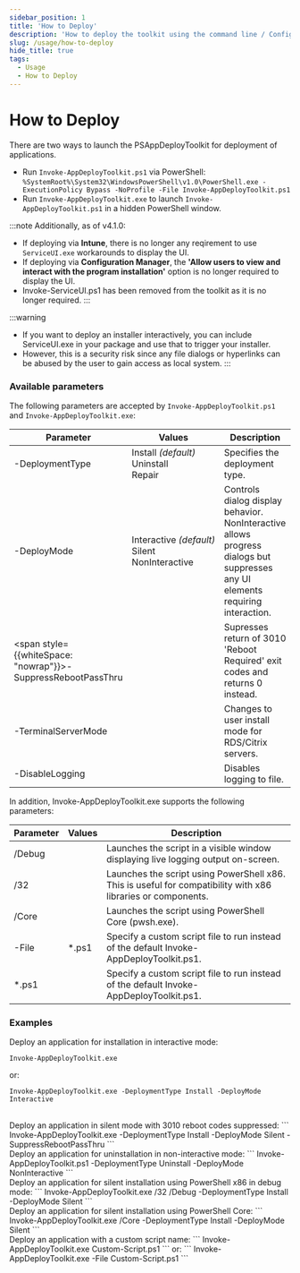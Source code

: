 ```yaml
---
sidebar_position: 1
title: 'How to Deploy'
description: 'How to deploy the toolkit using the command line / ConfigMgr / Intune.'
slug: /usage/how-to-deploy
hide_title: true
tags:
  - Usage
  - How to Deploy
---
```


# How to Deploy

There are two ways to launch the PSAppDeployToolkit for deployment of applications.

- Run `Invoke-AppDeployToolkit.ps1` via PowerShell:
`%SystemRoot%\System32\WindowsPowerShell\v1.0\PowerShell.exe -ExecutionPolicy Bypass -NoProfile -File Invoke-AppDeployToolkit.ps1`
- Run `Invoke-AppDeployToolkit.exe` to launch `Invoke-AppDeployToolkit.ps1` in a hidden PowerShell window.

:::note
Additionally, as of v4.1.0:
- If deploying via **Intune**, there is no longer any reqirement to use `ServiceUI.exe` workarounds to display the UI.
- If deploying via **Configuration Manager**, the **'Allow users to view and interact with the program installation'** option is no longer required to display the UI.
- Invoke-ServiceUI.ps1 has been removed from the toolkit as it is no longer required.
:::

:::warning
- If you want to deploy an installer interactively, you can include ServiceUI.exe in your package and use that to trigger your installer.
- However, this is a security risk since any file dialogs or hyperlinks can be abused by the user to gain access as local system.
:::

### Available parameters

The following parameters are accepted by `Invoke-AppDeployToolkit.ps1` and `Invoke-AppDeployToolkit.exe`:

| Parameter | Values | Description |
| --------- | ------ | ----------- |
| -DeploymentType | Install&nbsp;*(default)*<br/>Uninstall<br/>Repair | Specifies the deployment type. |
| -DeployMode | Interactive&nbsp;*(default)*<br/>Silent<br/>NonInteractive | Controls dialog display behavior. NonInteractive allows progress dialogs but suppresses any UI elements requiring interaction. |
| <span style={{whiteSpace: "nowrap"}}>-SuppressRebootPassThru</span> | | Supresses return of 3010 'Reboot Required' exit codes and returns 0 instead. |
| -TerminalServerMode | | Changes to user install mode for RDS/Citrix servers. |
| -DisableLogging | | Disables logging to file. |

In addition, Invoke-AppDeployToolkit.exe supports the following parameters:

| Parameter | Values | Description |
| --------- | ------ | ----------- |
| /Debug | | Launches the script in a visible window displaying live logging output on-screen. |
| /32 | | Launches the script using PowerShell x86. This is useful for compatibility with x86 libraries or components. |
| /Core | | Launches the script using PowerShell Core (pwsh.exe). |
| -File | *.ps1 | Specify a custom script file to run instead of the default Invoke-AppDeployToolkit.ps1. |
| *.ps1 | | Specify a custom script file to run instead of the default Invoke-AppDeployToolkit.ps1. |

### Examples

Deploy an application for installation in interactive mode:
```
Invoke-AppDeployToolkit.exe
```
or:
```
Invoke-AppDeployToolkit.exe -DeploymentType Install -DeployMode Interactive
```
<br/>
Deploy an application in silent mode with 3010 reboot codes suppressed:
```
Invoke-AppDeployToolkit.exe -DeploymentType Install -DeployMode Silent -SuppressRebootPassThru
```
<br/>
Deploy an application for uninstallation in non-interactive mode:
```
Invoke-AppDeployToolkit.ps1 -DeploymentType Uninstall -DeployMode NonInteractive
```
<br/>
Deploy an application for silent installation using PowerShell x86 in debug mode:
```
Invoke-AppDeployToolkit.exe /32 /Debug -DeploymentType Install -DeployMode Silent
```
<br/>
Deploy an application for silent installation using PowerShell Core:
```
Invoke-AppDeployToolkit.exe /Core -DeploymentType Install -DeployMode Silent
```
<br/>
Deploy an application with a custom script name:
```
Invoke-AppDeployToolkit.exe Custom-Script.ps1
```
or:
```
Invoke-AppDeployToolkit.exe -File Custom-Script.ps1
```
